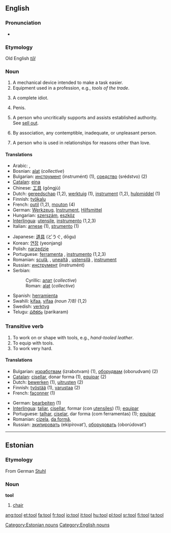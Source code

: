 ==English==
===Pronunciation===
*{{audio|en-us-tool.ogg|Audio (US)}}
===Etymology===
Old English ''[[tōl]]''
===Noun===
{{en-noun-reg}}

# A mechanical device intended to make a task easier.
# Equipment used in a profession, e.g., ''tools of the trade''.
# {{slang}} A complete idiot.
# {{slang}} Penis.
# {{slang}} A person who uncritically supports and assists established authority. See [[sell out]].
# {{slang}} By association, any contemptible, inadequate, or unpleasant person.
# {{slang}} A person who is used in relationships for reasons other than love.

====Translations====
{{top}}
*Arabic: {{ARchar|[[اداة]]}} {{Unicode|(’adá:)}} {{f}}, {{ARchar|[[الة|آلَة]]}} {{Unicode|(’á:la)}} {{f}}
*Bosnian: [[alat#Bosnian|alat]] {{m}} (''collective'')
*Bulgarian: [[инструмент]] (instrumént) {{m}} (1), [[средство]] (srédstvo) {{n}} (2)
*[[Catalan]]: [[eina]] {{f}}
*Chinese: [[工具]] (gōngjù)
*Dutch: [[gereedschap]] {{n}} (1,2), [[werktuig]] {{n}} (1), [[instrument]] {{n}} (1,2), [[hulpmiddel]] {{n}} (1)
*Finnish: [[työkalu]]
*French: [[outil]] {{m}} (1,2), [[mouton]] {{m}} (4)
*German: [[Werkzeug]], [[Instrument]], [[Hilfsmittel]]
*Hungarian: [[szerszám]], [[eszköz]]
*[[Interlingua]]: [[utensile]], [[instrumento]] (1,2,3)
*Italian: [[arnese]] {{m}} (1), [[strumento]] {{m}} (1)
{{mid}}
*Japanese: [[道具]] (どうぐ, dōgu)
*Korean: [[연장]] (yeonjang)
*Polish: [[narzędzie]] {{n}}
*Portuguese: [[ferramenta]] {{f}}, [[instrumento]] {{m}} (1,2,3)
*Romanian: [[sculă]], {{f}}, [[unealtă]] {{f}}, [[ustensilă]] {{f}}, [[instrument]] {{n}}
*Russian: [[инструмент]] (instrumént) {{m}}
*Serbian:
*:Cyrillic: [[алат#Serbian|алат]] {{m}} (''collective'')
*:Roman: [[alat#Serbian|alat]] {{m}} (''collective'')
*Spanish: [[herramienta]] {{f}}
*Swahili: [[kifaa]], [[vifaa]] {{p}} ''(noun 7/8)'' (1,2)
*Swedish: [[verktyg]]
*Telugu: [[పరికరం]] (parikaram)
{{bottom}}

===Transitive verb===
{{en-infl-reg-consonant|tool||}}

# To work on or shape with tools, e.g., ''hand-tooled leather''.
# To equip with tools.
# To work very hard.

====Translations====
{{top}}
*Bulgarian: [[изработвам]] (izrabotvam) (1), [[оборудвам]] (oborudvam) (2)
*[[Catalan]]: [[cisellar]], donar forma (1), [[equipar]] (2)
*Dutch: [[bewerken]] (1), [[uitrusten]] (2)
*Finnish: [[työstää]] (1), [[varustaa]] (2)
*French: [[façonner]] (1)
{{mid}}
*German: [[bearbeiten]] (1)
*[[Interlingua]]: [[taliar]], [[cisellar]], formar (con [[utensile]]s) (1); [[equipar]]
*Portuguese: [[talhar]], [[ciselar]], dar forma (com ferramentas) (1); [[equipar]]
*Romanian: [[cizela]], [[da formă]],
*Russian: [[экипировать]] (ekipírovat’), [[оборудовать]] (oborúdovat’)
{{bottom}}

----

==Estonian==
===Etymology===
From German [[Stuhl]]
===Noun===
'''tool'''

# [[chair]]

[[Category:Estonian nouns]]
[[Category:English nouns]]

[[ang:tool]]
[[et:tool]]
[[fa:tool]]
[[fr:tool]]
[[io:tool]]
[[it:tool]]
[[hu:tool]]
[[pl:tool]]
[[sr:tool]]
[[fi:tool]]
[[ta:tool]]